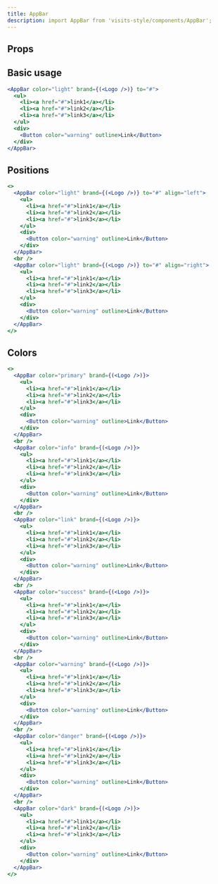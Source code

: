 ```yaml
---
title: AppBar
description: import AppBar from 'visits-style/components/AppBar';
---
```


## Props

## Basic usage

```jsx live
<AppBar color="light" brand={(<Logo />)} to="#">
  <ul>
    <li><a href="#">link1</a></li>
    <li><a href="#">link2</a></li>
    <li><a href="#">link3</a></li>
  </ul>
  <div>
    <Button color="warning" outline>Link</Button>
  </div>
</AppBar>
```

## Positions

```jsx live
<>
  <AppBar color="light" brand={(<Logo />)} to="#" align="left">
    <ul>
      <li><a href="#">link1</a></li>
      <li><a href="#">link2</a></li>
      <li><a href="#">link3</a></li>
    </ul>
    <div>
      <Button color="warning" outline>Link</Button>
    </div>
  </AppBar>
  <br />
  <AppBar color="light" brand={(<Logo />)} to="#" align="right">
    <ul>
      <li><a href="#">link1</a></li>
      <li><a href="#">link2</a></li>
      <li><a href="#">link3</a></li>
    </ul>
    <div>
      <Button color="warning" outline>Link</Button>
    </div>
  </AppBar>
</>
```


## Colors

```jsx live
<>
  <AppBar color="primary" brand={(<Logo />)}>
    <ul>
      <li><a href="#">link1</a></li>
      <li><a href="#">link2</a></li>
      <li><a href="#">link3</a></li>
    </ul>
    <div>
      <Button color="warning" outline>Link</Button>
    </div>
  </AppBar>
  <br />
  <AppBar color="info" brand={(<Logo />)}>
    <ul>
      <li><a href="#">link1</a></li>
      <li><a href="#">link2</a></li>
      <li><a href="#">link3</a></li>
    </ul>
    <div>
      <Button color="warning" outline>Link</Button>
    </div>
  </AppBar>
  <br />
  <AppBar color="link" brand={(<Logo />)}>
    <ul>
      <li><a href="#">link1</a></li>
      <li><a href="#">link2</a></li>
      <li><a href="#">link3</a></li>
    </ul>
    <div>
      <Button color="warning" outline>Link</Button>
    </div>
  </AppBar>
  <br />
  <AppBar color="success" brand={(<Logo />)}>
    <ul>
      <li><a href="#">link1</a></li>
      <li><a href="#">link2</a></li>
      <li><a href="#">link3</a></li>
    </ul>
    <div>
      <Button color="warning" outline>Link</Button>
    </div>
  </AppBar>
  <br />
  <AppBar color="warning" brand={(<Logo />)}>
    <ul>
      <li><a href="#">link1</a></li>
      <li><a href="#">link2</a></li>
      <li><a href="#">link3</a></li>
    </ul>
    <div>
      <Button color="warning" outline>Link</Button>
    </div>
  </AppBar>
  <br />
  <AppBar color="danger" brand={(<Logo />)}>
    <ul>
      <li><a href="#">link1</a></li>
      <li><a href="#">link2</a></li>
      <li><a href="#">link3</a></li>
    </ul>
    <div>
      <Button color="warning" outline>Link</Button>
    </div>
  </AppBar>
  <br />
  <AppBar color="dark" brand={(<Logo />)}>
    <ul>
      <li><a href="#">link1</a></li>
      <li><a href="#">link2</a></li>
      <li><a href="#">link3</a></li>
    </ul>
    <div>
      <Button color="warning" outline>Link</Button>
    </div>
  </AppBar>
</>
```
